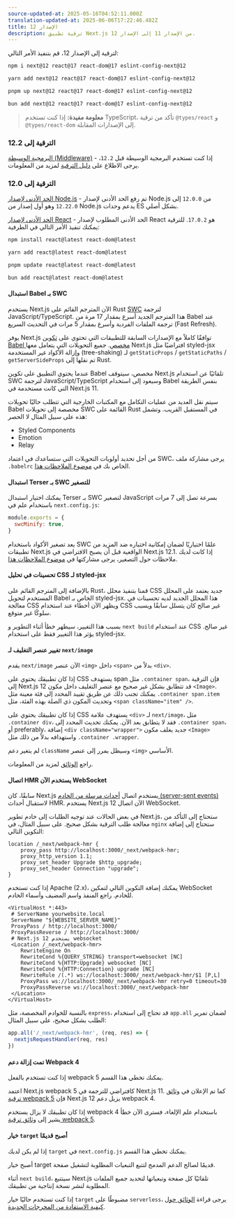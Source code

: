 ```yaml
---
source-updated-at: 2025-05-16T04:52:11.000Z
translation-updated-at: 2025-06-06T17:22:46.482Z
title: الإصدار 12
description: ترقية تطبيق Next.js من الإصدار 11 إلى الإصدار 12.
---
```


لترقية إلى الإصدار 12، قم بتنفيذ الأمر التالي:

```bash filename="Terminal"
npm i next@12 react@17 react-dom@17 eslint-config-next@12
```

```bash filename="Terminal"
yarn add next@12 react@17 react-dom@17 eslint-config-next@12
```

```bash filename="Terminal"
pnpm up next@12 react@17 react-dom@17 eslint-config-next@12
```

```bash filename="Terminal"
bun add next@12 react@17 react-dom@17 eslint-config-next@12
```

> **معلومة مفيدة:** إذا كنت تستخدم TypeScript، تأكد من ترقية `@types/react` و `@types/react-dom` إلى الإصدارات المقابلة.

### الترقية إلى 12.2

[البرمجية الوسيطة (Middleware)](/docs/messages/middleware-upgrade-guide) - إذا كنت تستخدم البرمجية الوسيطة قبل `12.2`، يرجى الاطلاع على [دليل الترقية](/docs/messages/middleware-upgrade-guide) لمزيد من المعلومات.

### الترقية إلى 12.0

[الحد الأدنى لإصدار Node.js](https://nodejs.org/en/) - تم رفع الحد الأدنى لإصدار Node.js من `12.0.0` إلى `12.22.0` وهو أول إصدار من Node.js يدعم وحدات ES بشكل أصلي.

[الحد الأدنى لإصدار React](https://react.dev/learn/add-react-to-an-existing-project) - الحد الأدنى المطلوب لإصدار React هو `17.0.2`. للترقية يمكنك تنفيذ الأمر التالي في الطرفية:

```bash filename="Terminal"
npm install react@latest react-dom@latest

yarn add react@latest react-dom@latest

pnpm update react@latest react-dom@latest

bun add react@latest react-dom@latest
```

#### استبدال Babel بـ SWC

يستخدم Next.js الآن المترجم القائم على Rust [SWC](https://swc.rs/) لترجمة JavaScript/TypeScript. هذا المترجم الجديد أسرع بمقدار 17 مرة من Babel عند ترجمة الملفات الفردية وأسرع بمقدار 5 مرات في التحديث السريع (Fast Refresh).

يوفر Next.js توافقًا كاملاً مع الإصدارات السابقة للتطبيقات التي تحتوي على [تكوين Babel مخصص](/docs/pages/building-your-application/configuring/babel). جميع التحويلات التي يتعامل معها Next.js افتراضيًا مثل styled-jsx وإزالة الأكواد غير المستخدمة (tree-shaking) لـ `getStaticProps` / `getStaticPaths` / `getServerSideProps` تم نقلها إلى Rust.

عندما يحتوي التطبيق على تكوين Babel مخصص، سيتوقف Next.js تلقائيًا عن استخدام SWC لترجمة JavaScript/TypeScript وسيعود إلى استخدام Babel بنفس الطريقة التي كانت مستخدمة في Next.js 11.

سيتم نقل العديد من عمليات التكامل مع المكتبات الخارجية التي تتطلب حاليًا تحويلات Babel مخصصة إلى تحويلات SWC القائمة على Rust في المستقبل القريب. وتشمل هذه على سبيل المثال لا الحصر:

- Styled Components
- Emotion
- Relay

من أجل تحديد أولويات التحويلات التي ستساعدك في اعتماد SWC، يرجى مشاركة ملف `.babelrc` الخاص بك في [موضوع الملاحظات هذا](https://github.com/vercel/next.js/discussions/30174).

#### استبدال Terser بـ SWC للتصغير

يمكنك اختيار استبدال Terser بـ SWC لتصغير JavaScript بسرعة تصل إلى 7 مرات باستخدام علم في `next.config.js`:

```js filename="next.config.js"
module.exports = {
  swcMinify: true,
}
```

يعد تصغير الأكواد باستخدام SWC علمًا اختياريًا لضمان إمكانية اختباره ضد المزيد من تطبيقات Next.js الواقعية قبل أن يصبح الافتراضي في Next.js 12.1. إذا كانت لديك ملاحظات حول التصغير، يرجى مشاركتها في [موضوع الملاحظات هذا](https://github.com/vercel/next.js/discussions/30237).

#### تحسينات في تحليل CSS لـ styled-jsx

بالإضافة إلى المترجم القائم على Rust، قمنا بتنفيذ محلل CSS جديد يعتمد على المحلل المستخدم لتحويل Babel الخاص بـ styled-jsx. هذا المحلل الجديد لديه تحسينات في معالجة CSS ويظهر الآن أخطاء عند استخدام CSS غير صالح كان يتسلل سابقًا ويسبب سلوكًا غير متوقع.

بسبب هذا التغيير، سيظهر خطأ أثناء التطوير و `next build` عند استخدام CSS غير صالح. يؤثر هذا التغيير فقط على استخدام styled-jsx.

#### تغيير عنصر التغليف لـ `next/image`

يقدم `next/image` الآن عنصر `<img>` داخل `<span>` بدلاً من `<div>`.

إذا كان تطبيقك يحتوي على CSS يستهدف span مثل `.container span`، فإن الترقية إلى Next.js 12 قد تتطابق بشكل غير صحيح مع عنصر التغليف داخل مكون `<Image>`. يمكنك تجنب ذلك عن طريق تقييد المحدد إلى فئة معينة مثل `.container span.item` وتحديث المكون ذي الصلة بهذه الفئة، مثل `<span className="item" />`.

إذا كان تطبيقك يحتوي على CSS يستهدف علامة `<div>` لـ `next/image`، مثل `.container div`، فقد لا يتطابق بعد الآن. يمكنك تحديث المحدد إلى `.container span`، أو preferably، إضافة `<div className="wrapper">` جديد يغلف مكون `<Image>` واستهدافه بدلاً من ذلك مثل `.container .wrapper`.

لم يتغير دعم `className` وسيظل يمرر إلى عنصر `<img>` الأساسي.

راجع [الوثائق](/docs/pages/building-your-application/optimizing/images#styling) لمزيد من المعلومات.

#### اتصال HMR يستخدم الآن WebSocket

سابقًا، كان Next.js يستخدم اتصال [أحداث مرسلة من الخادم (server-sent events)](https://developer.mozilla.org/docs/Web/API/Server-sent_events) لاستقبال أحداث HMR. يستخدم Next.js 12 الآن اتصال WebSocket.

في بعض الحالات عند توجيه الطلبات إلى خادم تطوير Next.js، ستحتاج إلى التأكد من معالجة طلب الترقية بشكل صحيح. على سبيل المثال، في `nginx` ستحتاج إلى إضافة التكوين التالي:

```nginx
location /_next/webpack-hmr {
    proxy_pass http://localhost:3000/_next/webpack-hmr;
    proxy_http_version 1.1;
    proxy_set_header Upgrade $http_upgrade;
    proxy_set_header Connection "upgrade";
}
```

إذا كنت تستخدم Apache (2.x)، يمكنك إضافة التكوين التالي لتمكين WebSocket للخادم. راجع المنفذ واسم المضيف وأسماء الخادم.

```
<VirtualHost *:443>
 # ServerName yourwebsite.local
 ServerName "${WEBSITE_SERVER_NAME}"
 ProxyPass / http://localhost:3000/
 ProxyPassReverse / http://localhost:3000/
 # Next.js 12 يستخدم websocket
 <Location /_next/webpack-hmr>
    RewriteEngine On
    RewriteCond %{QUERY_STRING} transport=websocket [NC]
    RewriteCond %{HTTP:Upgrade} websocket [NC]
    RewriteCond %{HTTP:Connection} upgrade [NC]
    RewriteRule /(.*) ws://localhost:3000/_next/webpack-hmr/$1 [P,L]
    ProxyPass ws://localhost:3000/_next/webpack-hmr retry=0 timeout=30
    ProxyPassReverse ws://localhost:3000/_next/webpack-hmr
 </Location>
</VirtualHost>
```

بالنسبة للخوادم المخصصة، مثل `express`، قد تحتاج إلى استخدام `app.all` لضمان تمرير الطلب بشكل صحيح، على سبيل المثال:

```js
app.all('/_next/webpack-hmr', (req, res) => {
  nextjsRequestHandler(req, res)
})
```

#### تمت إزالة دعم Webpack 4

إذا كنت تستخدم بالفعل webpack 5 يمكنك تخطي هذا القسم.

اعتمد Next.js webpack 5 كافتراضي للترجمة في Next.js 11. كما تم الإعلان في [وثائق ترقية webpack 5](/docs/messages/webpack5) فإن Next.js 12 يزيل دعم webpack 4.

إذا كان تطبيقك لا يزال يستخدم webpack 4 باستخدام علم الإلغاء، فسترى الآن خطأ يشير إلى [وثائق ترقية webpack 5](/docs/messages/webpack5).

#### خيار `target` أصبح قديمًا

إذا لم يكن لديك `target` في `next.config.js` يمكنك تخطي هذا القسم.

أصبح خيار target قديمًا لصالح الدعم المدمج لتتبع التبعيات المطلوبة لتشغيل صفحة.

أثناء `next build`، سيتتبع Next.js تلقائيًا كل صفحة وتبعياتها لتحديد جميع الملفات المطلوبة لنشر نسخة إنتاجية من تطبيقك.

إذا كنت تستخدم حاليًا خيار `target` مضبوطًا على `serverless`، يرجى قراءة [الوثائق حول كيفية الاستفادة من المخرجات الجديدة](/docs/pages/api-reference/next-config-js/output).